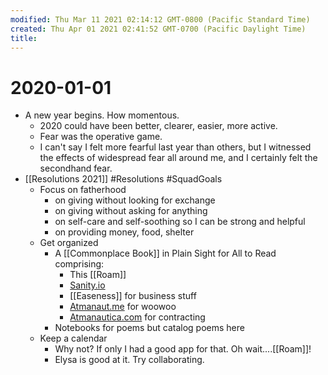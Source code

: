 ```yaml
---
modified: Thu Mar 11 2021 02:14:12 GMT-0800 (Pacific Standard Time)
created: Thu Apr 01 2021 02:41:52 GMT-0700 (Pacific Daylight Time)
title: 
---
```


# 2020-01-01

- A new year begins. How momentous.
    - 2020 could have been better, clearer, easier, more active.
    - Fear was the operative game.
    - I can't say I felt more fearful last year than others, but I witnessed the effects of widespread fear all around me, and I certainly felt the secondhand fear.
- [[Resolutions 2021]] #Resolutions #SquadGoals
    - Focus on fatherhood
        - on giving without looking for exchange
        - on giving without asking for anything
        - on self-care and self-soothing so I can be strong and helpful
        - on providing money, food, shelter
    - Get organized
        - A [[Commonplace Book]] in Plain Sight for All to Read comprising:
            - This [[Roam]]
            - [Sanity.io]([[Sanity]])
            - [[Easeness]] for business stuff
            - [Atmanaut.me](https://Atmanaut.me) for woowoo
            - [Atmanautica.com](https://Atmanautica.com) for contracting
        - Notebooks for poems but catalog poems here
    - Keep a calendar
        - Why not? If only I had a good app for that. Oh wait....[[Roam]]!
        - Elysa is good at it. Try collaborating.